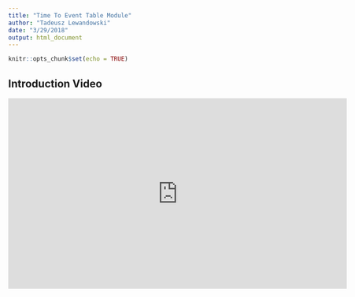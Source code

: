 ```yaml
---
title: "Time To Event Table Module"
author: "Tadeusz Lewandowski"
date: "3/29/2018"
output: html_document
---
```


```r
knitr::opts_chunk$set(echo = TRUE)
```


## Introduction Video

<iframe id="kmsembed-1_4dlywmpf" width="688" height="387" src="https://streamingmedia.roche.com/embed/secure/iframe/entryId/1_4dlywmpf/uiConfId/38807381" class="kmsembed" allowfullscreen webkitallowfullscreen mozAllowFullScreen frameborder="0" title="Kaltura Player"></iframe>

